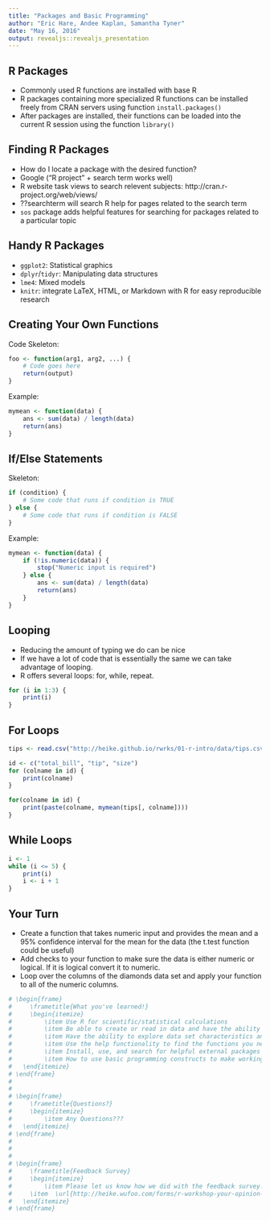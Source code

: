 ```yaml
---
title: "Packages and Basic Programming"
author: "Eric Hare, Andee Kaplan, Samantha Tyner"
date: "May 16, 2016"
output: revealjs::revealjs_presentation
---
```


## R Packages

- Commonly used R functions are installed with base R
- R packages containing more specialized R functions can be installed freely from CRAN servers using function `install.packages()`
- After packages are installed, their functions can be loaded into the current R session using the function `library()`

## Finding R Packages

- How do I locate a package with the desired function?
- Google ("R project" + search term works well)
- R website task views to search relevent subjects: http://cran.r-project.org/web/views/
- ??searchterm will search R help for pages related to the search term
- `sos` package adds helpful features for searching for packages related to a particular topic

## Handy R Packages

- `ggplot2`: Statistical graphics
- `dplyr`/`tidyr`: Manipulating data structures
- `lme4`: Mixed models
- `knitr`: integrate LaTeX, HTML, or Markdown with R for easy reproducible research

## Creating Your Own Functions

Code Skeleton:

```r
foo <- function(arg1, arg2, ...) {
    # Code goes here
    return(output)
}
```

Example:

```r
mymean <- function(data) {
    ans <- sum(data) / length(data)
    return(ans)
}
```

## If/Else Statements

Skeleton:

```r
if (condition) {
    # Some code that runs if condition is TRUE
} else {
    # Some code that runs if condition is FALSE
}
```

Example:

```r
mymean <- function(data) {
    if (!is.numeric(data)) {
        stop("Numeric input is required")
    } else {
        ans <- sum(data) / length(data)
        return(ans)
    }
}
```

## Looping

- Reducing the amount of typing we do can be nice
- If we have a lot of code that is essentially the same we can take advantage of looping.
- R offers several loops: for, while, repeat.

```r
for (i in 1:3) {
    print(i)
}
```

## For Loops

```r
tips <- read.csv("http://heike.github.io/rwrks/01-r-intro/data/tips.csv")

id <- c("total_bill", "tip", "size")
for (colname in id) {
    print(colname)
}

for(colname in id) {
    print(paste(colname, mymean(tips[, colname])))
}
```

## While Loops

```r
i <- 1
while (i <= 5) {
    print(i)
    i <- i + 1
}
```

## Your Turn

- Create a function that takes numeric input and provides the mean and a 95% confidence interval for the mean for the data (the t.test function could be useful)
- Add checks to your function to make sure the data is either numeric or logical.  If it is logical convert it to numeric.
- Loop over the columns of the diamonds data set and apply your function to all of the numeric columns.

```r
# \begin{frame}
#     \frametitle{What you've learned!}
#     \begin{itemize}
#         \item Use R for scientific/statistical calculations
#         \item Be able to create or read in data and have the ability to manipulate the data accordingly
#         \item Have the ability to explore data set characteristics and calculate summary statistics for real data sets
#         \item Use the help functionality to find the functions you need to do what you want to do
#         \item Install, use, and search for helpful external packages
#         \item How to use basic programming constructs to make working with data easier
#   \end{itemize}
# \end{frame}
# 
# 
# \begin{frame}
#     \frametitle{Questions?}
#     \begin{itemize}
#         \item Any Questions???
#   \end{itemize}
# \end{frame}
# 
# 
# 
# \begin{frame}
#     \frametitle{Feedback Survey}
#     \begin{itemize}
#         \item Please let us know how we did with the feedback survey!
#     \item  \url{http://heike.wufoo.com/forms/r-workshop-your-opinion-matters/}
#   \end{itemize}
# \end{frame}
```

